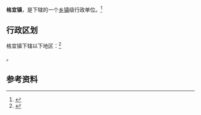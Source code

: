 {{中国乡级行政区|53/03/81/102/000}}

'''格宜镇'''，是{{PRC admin/fullname|53/03/81/102/000|3}}下辖的一个[[乡镇|乡镇]]级行政单位。<ref>{{PRC admin/ref sgc|{{PRC admin/parent|53/03/81/102/000}}}}</ref>

== 行政区划 ==

格宜镇下辖以下地区：<ref>{{PRC admin/ref sgc|53/03/81/102/000}}</ref>

{{PRC admin/children|53/03/81/102/000}}。

== 参考资料 ==

{{reflist}}

{{行政区划小作品}}
{{PRC admin/navcat|53/03/81/102/000}}